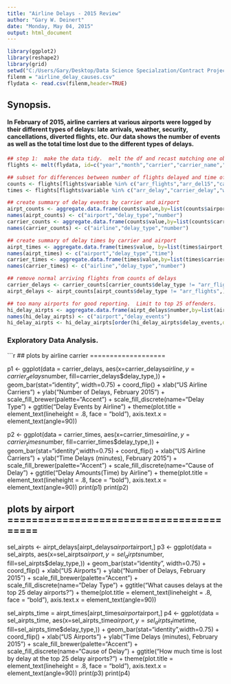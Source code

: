 ```yaml
---
title: "Airline Delays - 2015 Review"
author: "Gary W. Deinert"
date: "Monday, May 04, 2015"
output: html_document
---
```

```r
library(ggplot2)
library(reshape2)
library(grid)
setwd("C:/Users/Gary/Desktop/Data Science Specialzation/Contract Projects/Airline delays")
filenm = "airline_delay_causes.csv"
flydata <- read.csv(filenm,header=TRUE)


```
## Synopsis.
#### In February of 2015, airline carriers at various airports were logged by their different types of delays: late arrivals, weather, security, cancellations, diverted flights, etc.  Our data shows the number of events as well as the total time lost due to the different types of delays.  

```r

## step 1:  make the data tidy.  melt the df and recast matching one observation per row.
flights <- melt(flydata, id=c("year","month","carrier","carrier_name","airport","airport_name"))

## subset for differences between number of flights delayed and time of delays
counts <- flights[flights$variable %in% c("arr_flights","arr_del15","carrier_ct","weather_ct","nas_ct","security_ct","late_aircraft_ct","arr_cancelled","arr_diverted"),]
times <- flights[flights$variable %in% c("arr_delay","carrier_delay","weather_delay","nas_delay","security_delay","late_aircraft_delay"),]

## create summary of delay events by carrier and airport
airpt_counts <- aggregate.data.frame(counts$value,by=list(counts$airport,counts$variable),sum)
names(airpt_counts) <- c("airport","delay_type","number")
carrier_counts <- aggregate.data.frame(counts$value,by=list(counts$carrier_name,counts$variable),sum)
names(carrier_counts) <- c("airline","delay_type","number")

## create summary of delay times by carrier and airport
airpt_times <- aggregate.data.frame(times$value, by=list(times$airport,times$variable),sum)
names(airpt_times) <- c("airport","delay_type","time")
carrier_times <- aggregate.data.frame(times$value,by=list(times$carrier_name,times$variable),sum)
names(carrier_times) <- c("airline","delay_type","number")

## remove normal arriving flights from counts of delays
carrier_delays <- carrier_counts[carrier_counts$delay_type != "arr_flights",]
airpt_delays <- airpt_counts[airpt_counts$delay_type != "arr_flights",]

## too many airports for good reporting.  Limit to top 25 offenders.
hi_delay_airpts <- aggregate.data.frame(airpt_delays$number,by=list(airpt_delays$airport),sum)
names(hi_delay_airpts) <- c("airport","delay_events")
hi_delay_airpts <- hi_delay_airpts[order(hi_delay_airpts$delay_events,decreasing=TRUE),][1:25,]
```
### Exploratory Data Analysis.

```r

## plots by airline carrier ===================

p1 <- ggplot(data = carrier_delays, 
       aes(x=carrier_delays$airline,
           y=carrier_delays$number,
           fill=carrier_delays$delay_type,)) + 
      geom_bar(stat="identity", width=0.75) + 
      coord_flip() + 
      xlab("US Airline Carriers") +
      ylab("Number of Delays, February 2015") +
      scale_fill_brewer(palette="Accent") +
      scale_fill_discrete(name="Delay Type") +
      ggtitle("Delay Events by Airline\n") +
      theme(plot.title = element_text(lineheight = .8, face = "bold"),
            axis.text.x = element_text(angle=90))

p2 <- ggplot(data = carrier_times, 
       aes(x=carrier_times$airline,
           y=carrier_times$number,
           fill=carrier_times$delay_type,)) + 
      geom_bar(stat="identity",width=0.75) + 
      coord_flip() + 
      xlab("US Airline Carriers") +
      ylab("Time Delays (minutes), February 2015") +
      scale_fill_brewer(palette="Accent") +
      scale_fill_discrete(name="Cause of Delay") +
      ggtitle("Delay Amounts(Time) by Airline\n") +
      theme(plot.title = element_text(lineheight = .8, face = "bold"),
            axis.text.x = element_text(angle=90))
print(p1)
print(p2)

## plots by airport ========================================

sel_airpts <- airpt_delays[airpt_delays$airport %in% hi_delay_airpts$airport,]
p3 <- ggplot(data = sel_airpts, 
       aes(x=sel_airpts$airport,
           y=sel_airpts$number,
           fill=sel_airpts$delay_type,)) + 
      geom_bar(stat="identity", width=0.75) + 
      coord_flip() + 
      xlab("US Airports") +
      ylab("Number of Delays, February 2015") +
      scale_fill_brewer(palette="Accent") +
      scale_fill_discrete(name="Delay Type") +
      ggtitle("What causes delays at the top 25 delay airports?\n") +
      theme(plot.title = element_text(lineheight = .8, face = "bold"),
            axis.text.x = element_text(angle=90))

sel_airpts_time = airpt_times[airpt_times$airport %in% hi_delay_airpts$airport,]
p4 <- ggplot(data = sel_airpts_time, 
       aes(x=sel_airpts_time$airport,
           y=sel_airpts_time$time,
           fill=sel_airpts_time$delay_type,)) + 
      geom_bar(stat="identity",width=0.75) + 
      coord_flip() + 
      xlab("US Airports") +
      ylab("Time Delays (minutes), February 2015") +
      scale_fill_brewer(palette="Accent") +
      scale_fill_discrete(name="Cause of Delay") +
      ggtitle("How much time is lost by delay at the top 25 delay airports?\n") +
      theme(plot.title = element_text(lineheight = .8, face = "bold"),
            axis.text.x = element_text(angle=90))
print(p3)
print(p4)

